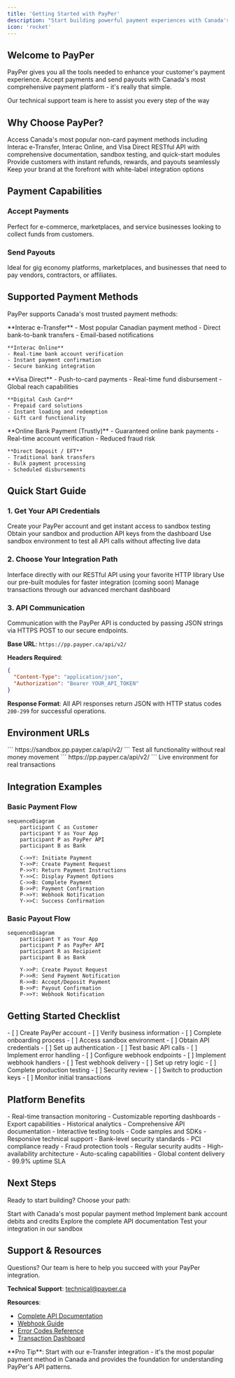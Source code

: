 ```yaml
---
title: 'Getting Started with PayPer'
description: "Start building powerful payment experiences with Canada's leading payment API"
icon: 'rocket'
---
```


## Welcome to PayPer

PayPer gives you all the tools needed to enhance your customer's payment experience. Accept payments and send payouts with Canada's most comprehensive payment platform - it's really that simple.

<Card title="Need Help?" icon="headset" href="mailto:technical@payper.ca">
  Our technical support team is here to assist you every step of the way
</Card>

## Why Choose PayPer?

<CardGroup cols={2}>
  <Card title="Canadian-First" icon="flag">
    Access Canada's most popular non-card payment methods including Interac e-Transfer, Interac Online, and Visa Direct
  </Card>
  <Card title="Developer-Friendly" icon="code">
    RESTful API with comprehensive documentation, sandbox testing, and quick-start modules
  </Card>
  <Card title="Instant Processing" icon="bolt">
    Provide customers with instant refunds, rewards, and payouts seamlessly
  </Card>
  <Card title="Brand-Forward" icon="paintbrush">
    Keep your brand at the forefront with white-label integration options
  </Card>
</CardGroup>

## Payment Capabilities

### Accept Payments
Perfect for e-commerce, marketplaces, and service businesses looking to collect funds from customers.

### Send Payouts 
Ideal for gig economy platforms, marketplaces, and businesses that need to pay vendors, contractors, or affiliates.

## Supported Payment Methods

PayPer supports Canada's most trusted payment methods:

<Tabs>
  <Tab title="Bank Transfers">
    **Interac e-Transfer**
    - Most popular Canadian payment method
    - Direct bank-to-bank transfers
    - Email-based notifications
    
    **Interac Online**
    - Real-time bank account verification
    - Instant payment confirmation
    - Secure banking integration
  </Tab>
  
  <Tab title="Card Networks">
    **Visa Direct**
    - Push-to-card payments
    - Real-time fund disbursement
    - Global reach capabilities
    
    **Digital Cash Card**
    - Prepaid card solutions
    - Instant loading and redemption
    - Gift card functionality
  </Tab>
  
  <Tab title="Banking Solutions">
    **Online Bank Payment (Trustly)**
    - Guaranteed online bank payments
    - Real-time account verification
    - Reduced fraud risk
    
    **Direct Deposit / EFT**
    - Traditional bank transfers
    - Bulk payment processing
    - Scheduled disbursements
  </Tab>
</Tabs>

## Quick Start Guide

### 1. Get Your API Credentials

<Steps>
  <Step title="Sign Up">
    Create your PayPer account and get instant access to sandbox testing
  </Step>
  <Step title="Get API Keys">
    Obtain your sandbox and production API keys from the dashboard
  </Step>
  <Step title="Test Integration">
    Use sandbox environment to test all API calls without affecting live data
  </Step>
</Steps>

### 2. Choose Your Integration Path

<CardGroup cols={3}>
  <Card title="Direct API" icon="code" href="/api-reference/introduction">
    Interface directly with our RESTful API using your favorite HTTP library
  </Card>
  <Card title="Quick Start Modules" icon="puzzle-piece">
    Use our pre-built modules for faster integration (coming soon)
  </Card>
  <Card title="Dashboard Integration" icon="chart-line">
    Manage transactions through our advanced merchant dashboard
  </Card>
</CardGroup>

### 3. API Communication

<Note>
Communication with the PayPer API is conducted by passing JSON strings via HTTPS POST to our secure endpoints.
</Note>

**Base URL**: `https://pp.payper.ca/api/v2/`

**Headers Required**:
```json
{
  "Content-Type": "application/json",
  "Authorization": "Bearer YOUR_API_TOKEN"
}
```

**Response Format**: All API responses return JSON with HTTP status codes `200-299` for successful operations.

## Environment URLs

<CardGroup cols={2}>
  <Card title="Sandbox" icon="flask">
    ```
    https://sandbox.pp.payper.ca/api/v2/
    ```
    Test all functionality without real money movement
  </Card>
  <Card title="Production" icon="globe">
    ```
    https://pp.payper.ca/api/v2/
    ```
    Live environment for real transactions
  </Card>
</CardGroup>

## Integration Examples

### Basic Payment Flow

```mermaid
sequenceDiagram
    participant C as Customer
    participant Y as Your App
    participant P as PayPer API
    participant B as Bank
    
    C->>Y: Initiate Payment
    Y->>P: Create Payment Request
    P->>Y: Return Payment Instructions
    Y->>C: Display Payment Options
    C->>B: Complete Payment
    B->>P: Payment Confirmation
    P->>Y: Webhook Notification
    Y->>C: Success Confirmation
```

### Basic Payout Flow

```mermaid
sequenceDiagram
    participant Y as Your App
    participant P as PayPer API
    participant R as Recipient
    participant B as Bank
    
    Y->>P: Create Payout Request
    P->>R: Send Payment Notification
    R->>B: Accept/Deposit Payment
    B->>P: Payout Confirmation
    P->>Y: Webhook Notification
```

## Getting Started Checklist

<Accordion>
  <AccordionItem title="Account Setup">
    - [ ] Create PayPer account
    - [ ] Verify business information
    - [ ] Complete onboarding process
    - [ ] Access sandbox environment
  </AccordionItem>
  
  <AccordionItem title="API Integration">
    - [ ] Obtain API credentials
    - [ ] Set up authentication
    - [ ] Test basic API calls
    - [ ] Implement error handling
  </AccordionItem>
  
  <AccordionItem title="Webhook Configuration">
    - [ ] Configure webhook endpoints
    - [ ] Implement webhook handlers
    - [ ] Test webhook delivery
    - [ ] Set up retry logic
  </AccordionItem>
  
  <AccordionItem title="Go Live">
    - [ ] Complete production testing
    - [ ] Security review
    - [ ] Switch to production keys
    - [ ] Monitor initial transactions
  </AccordionItem>
</Accordion>

## Platform Benefits

<CardGroup cols={2}>
  <Card title="Advanced Reporting" icon="chart-bar">
    - Real-time transaction monitoring
    - Customizable reporting dashboards  
    - Export capabilities
    - Historical analytics
  </Card>
  <Card title="Developer Experience" icon="laptop-code">
    - Comprehensive API documentation
    - Interactive testing tools
    - Code samples and SDKs
    - Responsive technical support
  </Card>
  <Card title="Security & Compliance" icon="shield-check">
    - Bank-level security standards
    - PCI compliance ready
    - Fraud protection tools
    - Regular security audits
  </Card>
  <Card title="Scalable Infrastructure" icon="server">
    - High-availability architecture
    - Auto-scaling capabilities
    - Global content delivery
    - 99.9% uptime SLA
  </Card>
</CardGroup>

## Next Steps

Ready to start building? Choose your path:

<CardGroup cols={2}>
  <Card
    title="e-Transfer Integration"
    icon="money-bill-transfer"
    href="/user-guides/etransfer"
  >
    Start with Canada's most popular payment method
  </Card>
  <Card
    title="Digital Cheque"
    icon="money-check"
    href="/user-guides/digital-cheque"
  >
    Implement bank account debits and credits
  </Card>
  <Card
    title="API Reference"
    icon="book"
    href="/api-reference/introduction"
  >
    Explore the complete API documentation
  </Card>
  <Card
    title="Sandbox Dashboard"
    icon="flask"
    href="https://sandbox.dashboard.payper.ca"
  >
    Test your integration in our sandbox
  </Card>
</CardGroup>

## Support & Resources

<Note>
Questions? Our team is here to help you succeed with your PayPer integration.
</Note>

**Technical Support**: [technical@payper.ca](mailto:technical@payper.ca)

**Resources**:
- [Complete API Documentation](/api-reference/introduction)
- [Webhook Guide](/webhooks/overview)
- [Error Codes Reference](/errors/codes)
- [Transaction Dashboard](https://dashboard.payper.ca)

<Tip>
**Pro Tip**: Start with our e-Transfer integration - it's the most popular payment method in Canada and provides the foundation for understanding PayPer's API patterns.
</Tip> 